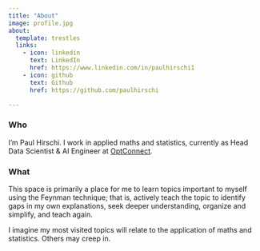 ```yaml
---
title: "About"
image: profile.jpg
about:
  template: trestles
  links:
    - icon: linkedin
      text: LinkedIn
      href: https://www.linkedin.com/in/paulhirschi1
    - icon: github
      text: Github
      href: https://github.com/paulhirschi

---
```


### Who
I'm Paul Hirschi. I work in applied maths and statistics, currently as Head Data Scientist & AI Engineer at [OptConnect](https://optconnect.com).

### What
This space is primarily a place for me to learn topics important to myself using the Feynman technique; that is, actively teach the topic to identify gaps in my own explanations, seek deeper understanding, organize and simplify, and teach again.

I imagine my most visited topics will relate to the application of maths and statistics. Others may creep in.
